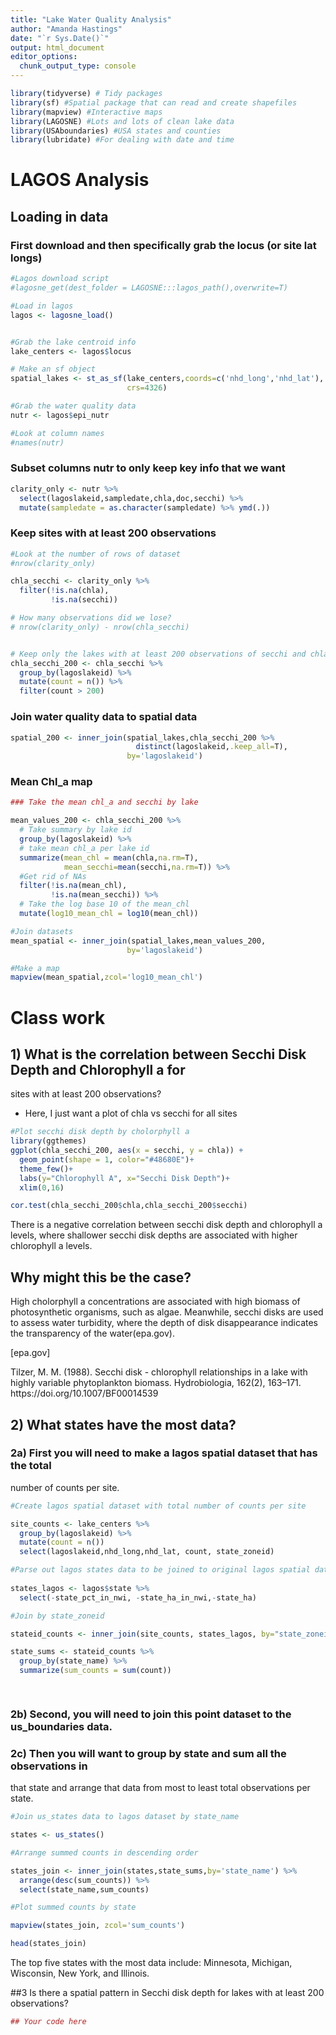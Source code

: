 ```yaml
---
title: "Lake Water Quality Analysis"
author: "Amanda Hastings"
date: "`r Sys.Date()`"
output: html_document
editor_options: 
  chunk_output_type: console
---
```




```r
library(tidyverse) # Tidy packages
library(sf) #Spatial package that can read and create shapefiles 
library(mapview) #Interactive maps
library(LAGOSNE) #Lots and lots of clean lake data
library(USAboundaries) #USA states and counties
library(lubridate) #For dealing with date and time
```


# LAGOS Analysis


## Loading in data


### First download and then specifically grab the locus (or site lat longs)
```r
#Lagos download script
#lagosne_get(dest_folder = LAGOSNE:::lagos_path(),overwrite=T)

#Load in lagos
lagos <- lagosne_load()


#Grab the lake centroid info
lake_centers <- lagos$locus

# Make an sf object 
spatial_lakes <- st_as_sf(lake_centers,coords=c('nhd_long','nhd_lat'),
                          crs=4326)

#Grab the water quality data
nutr <- lagos$epi_nutr

#Look at column names
#names(nutr)
```

### Subset columns nutr to only keep key info that we want


```r
clarity_only <- nutr %>%
  select(lagoslakeid,sampledate,chla,doc,secchi) %>%
  mutate(sampledate = as.character(sampledate) %>% ymd(.))

```


### Keep sites with at least 200 observations 

```r

#Look at the number of rows of dataset
#nrow(clarity_only)

chla_secchi <- clarity_only %>%
  filter(!is.na(chla),
         !is.na(secchi))

# How many observations did we lose?
# nrow(clarity_only) - nrow(chla_secchi)


# Keep only the lakes with at least 200 observations of secchi and chla
chla_secchi_200 <- chla_secchi %>%
  group_by(lagoslakeid) %>%
  mutate(count = n()) %>%
  filter(count > 200)


```


### Join water quality data to spatial data

```r
spatial_200 <- inner_join(spatial_lakes,chla_secchi_200 %>%
                            distinct(lagoslakeid,.keep_all=T),
                          by='lagoslakeid')


```

### Mean Chl_a map

```r
### Take the mean chl_a and secchi by lake

mean_values_200 <- chla_secchi_200 %>%
  # Take summary by lake id
  group_by(lagoslakeid) %>%
  # take mean chl_a per lake id
  summarize(mean_chl = mean(chla,na.rm=T),
            mean_secchi=mean(secchi,na.rm=T)) %>%
  #Get rid of NAs
  filter(!is.na(mean_chl),
         !is.na(mean_secchi)) %>%
  # Take the log base 10 of the mean_chl
  mutate(log10_mean_chl = log10(mean_chl))

#Join datasets
mean_spatial <- inner_join(spatial_lakes,mean_values_200,
                          by='lagoslakeid') 

#Make a map
mapview(mean_spatial,zcol='log10_mean_chl')
```


# Class work

## 1) What is the correlation between Secchi Disk Depth and Chlorophyll a for 
sites with at least 200 observations?

- Here, I just want a plot of chla vs secchi for all sites 

```r
#Plot secchi disk depth by cholorphyll a 
library(ggthemes)
ggplot(chla_secchi_200, aes(x = secchi, y = chla)) +
  geom_point(shape = 1, color="#48680E")+ 
  theme_few()+
  labs(y="Chlorophyll A", x="Secchi Disk Depth")+ 
  xlim(0,16)

cor.test(chla_secchi_200$chla,chla_secchi_200$secchi)
```

There is a negative correlation between secchi disk depth and chlorophyll a levels, where shallower secchi disk depths are associated with higher chlorophyll a levels. 


## Why might this be the case? 

High cholorphyll a concentrations are associated with high biomass of photosynthetic organisms, such as algae. Meanwhile, secchi disks are used to assess water turbidity, where the depth of disk disappearance indicates the transparency of the water(epa.gov). 

[epa.gov] 

Tilzer, M. M. (1988). Secchi disk - chlorophyll relationships in a lake with highly variable phytoplankton biomass. Hydrobiologia, 162(2), 163–171. https://doi.org/10.1007/BF00014539

## 2) What states have the most data? 

### 2a) First you will need to make a lagos spatial dataset that has the total 
number of counts per site.

```r
#Create lagos spatial dataset with total number of counts per site 

site_counts <- lake_centers %>%
  group_by(lagoslakeid) %>%
  mutate(count = n())
  select(lagoslakeid,nhd_long,nhd_lat, count, state_zoneid)

#Parse out lagos states data to be joined to original lagos spatial dataset  
  
states_lagos <- lagos$state %>%
  select(-state_pct_in_nwi, -state_ha_in_nwi,-state_ha)

#Join by state_zoneid 

stateid_counts <- inner_join(site_counts, states_lagos, by="state_zoneid")

state_sums <- stateid_counts %>%
  group_by(state_name) %>%
  summarize(sum_counts = sum(count))

  
```


### 2b) Second, you will need to join this point dataset to the us_boundaries data.

### 2c) Then you will want to group by state and sum all the observations in 
that state and arrange that data from most to least total observations per state. 

```r
#Join us_states data to lagos dataset by state_name 

states <- us_states()

#Arrange summed counts in descending order 

states_join <- inner_join(states,state_sums,by='state_name') %>% 
  arrange(desc(sum_counts)) %>% 
  select(state_name,sum_counts)

#Plot summed counts by state

mapview(states_join, zcol='sum_counts')

head(states_join)

```

The top five states with the most data include: Minnesota, Michigan, Wisconsin, New York, and Illinois. 


##3 Is there a spatial pattern in Secchi disk depth for lakes with at least 200 
observations?

```r
## Your code here

```


